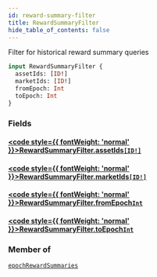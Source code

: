 ```yaml
---
id: reward-summary-filter
title: RewardSummaryFilter
hide_table_of_contents: false
---
```








Filter for historical reward summary queries

```graphql
input RewardSummaryFilter {
  assetIds: [ID!]
  marketIds: [ID!]
  fromEpoch: Int
  toEpoch: Int
}
```


### Fields

#### [<code style={{ fontWeight: 'normal' }}>RewardSummaryFilter.<b>assetIds</b></code>](#)<Bullet />[`[ID!]`](/mainnet/api/graphql/scalars/id) <Badge class="secondary" text="list"/> <Badge class="secondary" text="scalar"/>
> 
> 

#### [<code style={{ fontWeight: 'normal' }}>RewardSummaryFilter.<b>marketIds</b></code>](#)<Bullet />[`[ID!]`](/mainnet/api/graphql/scalars/id) <Badge class="secondary" text="list"/> <Badge class="secondary" text="scalar"/>
> 
> 

#### [<code style={{ fontWeight: 'normal' }}>RewardSummaryFilter.<b>fromEpoch</b></code>](#)<Bullet />[`Int`](/mainnet/api/graphql/scalars/int) <Badge class="secondary" text="scalar"/>
> 
> 

#### [<code style={{ fontWeight: 'normal' }}>RewardSummaryFilter.<b>toEpoch</b></code>](#)<Bullet />[`Int`](/mainnet/api/graphql/scalars/int) <Badge class="secondary" text="scalar"/>
> 
> 



### Member of

[`epochRewardSummaries`](/mainnet/api/graphql/queries/epoch-reward-summaries)  <Badge class="secondary" text="query"/>



